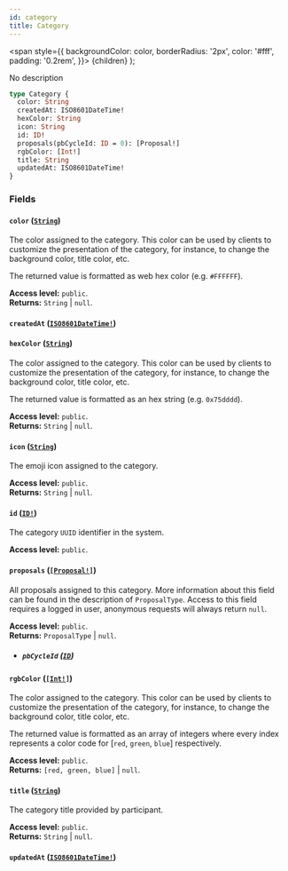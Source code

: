 ```yaml
---
id: category
title: Category
---
```


<span
style={{
      backgroundColor: color,
      borderRadius: '2px',
      color: '#fff',
      padding: '0.2rem',
    }}>
{children}
</span>
);

No description

```graphql
type Category {
  color: String
  createdAt: ISO8601DateTime!
  hexColor: String
  icon: String
  id: ID!
  proposals(pbCycleId: ID = 0): [Proposal!]
  rgbColor: [Int!]
  title: String
  updatedAt: ISO8601DateTime!
}
```

### Fields

#### `color` ([`String`](/docs/api/scalars/string))

The color assigned to the category. This color can be used by clients to customize the presentation of the category, for instance, to change the background color, title color, etc.

The returned value is formatted as web hex color (e.g. `#FFFFFF`).

**Access level:** `public`.  
**Returns:** `String` | `null`.

#### `createdAt` ([`ISO8601DateTime!`](/docs/api/scalars/iso-8601-date-time))

#### `hexColor` ([`String`](/docs/api/scalars/string))

The color assigned to the category. This color can be used by clients to customize the presentation of the category, for instance, to change the background color, title color, etc.

The returned value is formatted as an hex string (e.g. `0x75dddd`).

**Access level:** `public`.  
**Returns:** `String` | `null`.

#### `icon` ([`String`](/docs/api/scalars/string))

The emoji icon assigned to the category.

**Access level:** `public`.  
**Returns:** `String` | `null`.

#### `id` ([`ID!`](/docs/api/scalars/id))

The category `UUID` identifier in the system.

**Access level:** `public`.

#### `proposals` ([`[Proposal!]`](/docs/api/objects/proposal))

All proposals assigned to this category. More information about this field can be found in the description of `ProposalType`. Access to this field requires a logged in user, anonymous requests will always return `null`.

**Access level:** `public`.  
**Returns:** `ProposalType` | `null`.

- ##### `pbCycleId` ([`ID`](/docs/api/scalars/id))

#### `rgbColor` ([`[Int!]`](/docs/api/scalars/int))

The color assigned to the category. This color can be used by clients to customize the presentation of the category, for instance, to change the background color, title color, etc.

The returned value is formatted as an array of integers where every index represents a color code for [`red`, `green`, `blue`] respectively.

**Access level:** `public`.  
**Returns:** `[red, green, blue]` | `null`.

#### `title` ([`String`](/docs/api/scalars/string))

The category title provided by participant.

**Access level:** `public`.  
**Returns:** `String` | `null`.

#### `updatedAt` ([`ISO8601DateTime!`](/docs/api/scalars/iso-8601-date-time))
